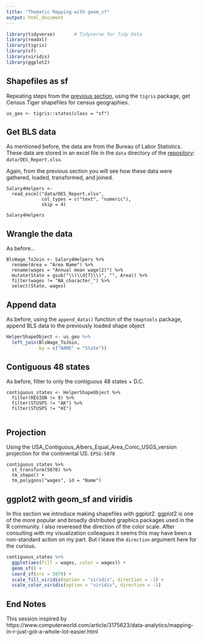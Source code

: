 ```yaml
---
title: "Thematic Mapping with geom_sf"
output: html_document
---
```



```r
library(tidyverse)       # Tidyverse for Tidy Data
library(readxl)
library(tigris)
library(sf)
library(viridis)
library(ggplot2) 
```


## Shapefiles as sf 

Repeating steps from the [previous section](031_thematic_mapping.html), using the `tigris` package, get Census Tiger shapefiles for census geographies.  

```{}
us_geo <- tigris::states(class = "sf")
```

## Get BLS data

As mentioned before, the data are from the Bureau of Labor Statistics.  These data are stored in an excel file in the `data` directory of the [repository](https://github.com/libjohn/mapping-with-R):  `data/OES_Report.xlsx`.  

Again, from the previous section you will see how these data were gathered, loaded, transformed, and joined. 

```{}
Salary4Helpers <- 
  read_excel("data/OES_Report.xlsx",
             col_types = c("text", "numeric"), 
             skip = 4)

Salary4Helpers
```

## Wrangle the data

As before...  

```{}
BlsWage_ToJoin <- Salary4Helpers %>% 
  rename(Area = "Area Name") %>% 
  rename(wages = "Annual mean wage(2)") %>% 
  mutate(State = gsub("\\(\\d{7}\\)", "", Area)) %>% 
  filter(wages != "NA_character_") %>% 
  select(State, wages)
```


## Append data

As before, using the `append_data()` function of the `tmaptools` package, append BLS data to the previously loaded shape object

``` r
HelperShapeObject <- us_geo %>% 
  left_join(BlsWage_ToJoin,
            by = c("NAME" = "State"))
```


## Contiguous 48 states

As before, filter to only the contiguous 48 states + D.C.

```{}
contiguous_states <- HelperShapeObject %>% 
  filter(REGION != 9) %>% 
  filter(STUSPS != "AK") %>% 
  filter(STUSPS != "HI")
  
```



## Projection

Using the USA_Contiguous_Albers_Equal_Area_Conic_USGS_version projection for the continental US. `EPSG:5070`

```{}
contiguous_states %>% 
  st_transform(5070) %>% 
  tm_shape() +
  tm_polygons("wages", id = "Name")
```


## ggplot2 with geom_sf and viridis

In this section we introduce making shapefiles with ggplot2.  ggplot2 is one of the more popular and broadly distributed graphics packages used in the R community. I also reveresed the direction of the color scale.  After consulting with my visualization colleagues it seems this may have been a non-standard action on my part.  But I leave the `direction` argument here for the curious.

```r
contiguous_states %>% 
  ggplot(aes(fill = wages, color = wages)) +
  geom_sf() +
  coord_sf(crs = 5070) +
  scale_fill_viridis(option = "viridis", direction = -1) + 
  scale_color_viridis(option = "viridis", direction = -1)


```


## End Notes

This session inspired by  https://www.computerworld.com/article/3175623/data-analytics/mapping-in-r-just-got-a-whole-lot-easier.html
